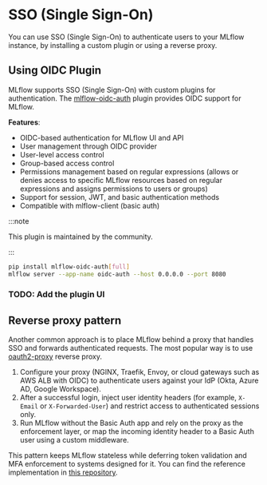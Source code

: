 
# SSO (Single Sign-On)

You can use SSO (Single Sign-On) to authenticate users to your MLflow instance, by installing a custom plugin or using a reverse proxy.

## Using OIDC Plugin

MLflow supports SSO (Single Sign-On) with custom plugins for authentication. The [mlflow-oidc-auth](https://github.com/mlflow/mlflow-oidc-auth) plugin provides OIDC support for MLflow.

**Features**:

- OIDC-based authentication for MLflow UI and API
- User management through OIDC provider
- User-level access control
- Group-based access control
- Permissions management based on regular expressions (allows or denies access to specific MLflow resources based on regular expressions and assigns permissions to users or groups)
- Support for session, JWT, and basic authentication methods
- Compatible with mlflow-client (basic auth)

:::note

This plugin is maintained by the community.

:::

```bash
pip install mlflow-oidc-auth[full]
mlflow server --app-name oidc-auth --host 0.0.0.0 --port 8080
```

### TODO: Add the plugin UI

## Reverse proxy pattern

Another common approach is to place MLflow behind a proxy that handles SSO and forwards authenticated requests. The most popular way is to use [oauth2-proxy](https://github.com/oauth2-proxy/oauth2-proxy) reverse proxy.

1. Configure your proxy (NGINX, Traefik, Envoy, or cloud gateways such as AWS ALB with OIDC) to authenticate users against your IdP (Okta, Azure AD, Google Workspace).
2. After a successful login, inject user identity headers (for example, `X-Email` or `X-Forwarded-User`) and restrict access to authenticated sessions only.
3. Run MLflow without the Basic Auth app and rely on the proxy as the enforcement layer, or map the incoming identity header to a Basic Auth user using a custom middleware.

This pattern keeps MLflow stateless while deferring token validation and MFA enforcement to systems designed for it. You can find the reference implementation in [this repository](https://github.com/cloudacode/mlflow-oauth-sidecar).

<ImageBox src="https://github.com/cloudacode/mlflow-oauth-sidecar/raw/main/mlflow-google-auth.gif" alt="Example" />
